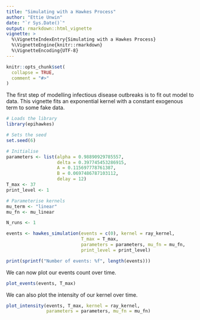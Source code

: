 ```yaml
---
title: "Simulating with a Hawkes Process"
author: "Ettie Unwin"
date: "`r Sys.Date()`"
output: rmarkdown::html_vignette
vignette: >
  %\VignetteIndexEntry{Simulating with a Hawkes Process}
  %\VignetteEngine{knitr::rmarkdown}
  %\VignetteEncoding{UTF-8}
---
```


```r
knitr::opts_chunk$set(
  collapse = TRUE,
  comment = "#>"
)
```

The first step of modelling infectious disease outbreaks is to fit out model to
data.  This vignette fits an exponential kernel with a constant exogenous term to some
fake data.
```r
# Loads the library
library(epihawkes)

# Sets the seed
set.seed(6)

# Initialise
parameters <- list(alpha = 0.98890929785557,
                   delta = 0.397745453286915,
                   A = 0.115697778761387,  
                   B = 0.0697486787103112,
                   delay = 12)
T_max <- 37
print_level <- 1

# Parameterise kernels
mu_term <- "linear"
mu_fn <- mu_linear

N_runs <- 1

events <- hawkes_simulation(events = c(0), kernel = ray_kernel, 
                            T_max = T_max,
                            parameters = parameters, mu_fn = mu_fn,
                            print_level = print_level)

print(sprintf("Number of events: %f", length(events)))

```

We can now plot our events count over time.
```r
plot_events(events, T_max)
```

We can also plot the intensity of our kernel over time.
```r
plot_intensity(events, T_max, kernel = ray_kernel,
               parameters = parameters, mu_fn = mu_fn)
```
